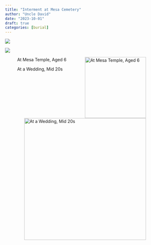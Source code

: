 ---
title: "Interment at Mesa Cemetery"
author: "Uncle David"
date: "2023-10-01"
draft: true
categories: [burial]
---

![](site.jpg)

![](Spencer Irvine-74.jpg)

![At Mesa Temple, Aged 6](young.JPG){style="float:right;" fig-alt="At Marriage of an Aunt, 1994" width="201"}


![At a Wedding, Mid 20s](peak.jpg){style="float:right;" fig-alt="At Marriage of a Friend" width="401"}




```{=html}
<script src="https://utteranc.es/client.js"
repo="https://github.com/spencerirvinereed/blogComment"
issue-term="pathname"
theme="github-light"
crossorigin="anonymous"
async>
</script>
```
